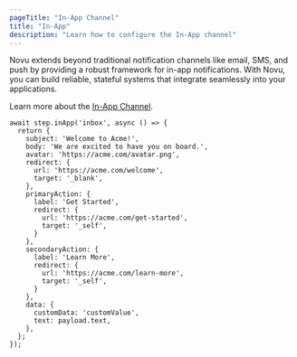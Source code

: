 ```yaml
---
pageTitle: "In-App Channel"
title: "In-App"
description: "Learn how to configure the In-App channel"
---
```


Novu extends beyond traditional notification channels like email, SMS, and push by providing a robust framework for in-app notifications. With Novu, you can build reliable, stateful systems that integrate seamlessly into your applications.

Learn more about the [In-App Channel](/docs/integrations/providers/in-app/overview).

```tsx
await step.inApp('inbox', async () => {
  return {
    subject: 'Welcome to Acme!',
    body: 'We are excited to have you on board.',
    avatar: 'https://acme.com/avatar.png',
    redirect: {
      url: 'https://acme.com/welcome',
      target: '_blank',
    },
    primaryAction: {
      label: 'Get Started',
      redirect: {
        url: 'https://acme.com/get-started',
        target: '_self',
      }
    },
    secondaryAction: {
      label: 'Learn More',
      redirect: {
        url: 'https://acme.com/learn-more',
        target: '_self',
      }
    },
    data: {
      customData: 'customValue',
      text: payload.text,
    },
  };
});
```